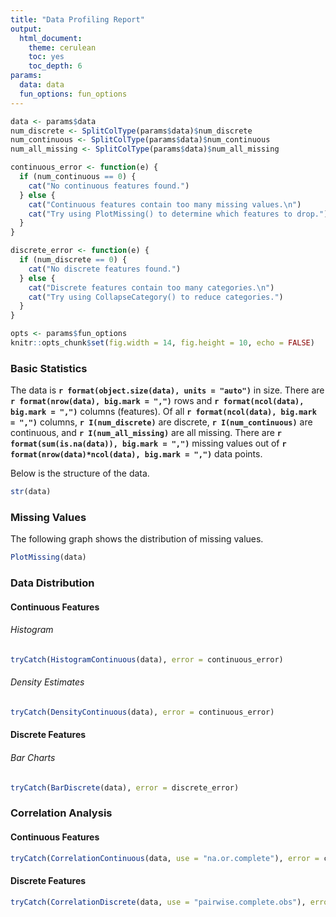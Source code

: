 ```yaml
---
title: "Data Profiling Report"
output:
  html_document: 
    theme: cerulean
    toc: yes
    toc_depth: 6
params:
  data: data
  fun_options: fun_options
---
```


```r
data <- params$data
num_discrete <- SplitColType(params$data)$num_discrete
num_continuous <- SplitColType(params$data)$num_continuous
num_all_missing <- SplitColType(params$data)$num_all_missing

continuous_error <- function(e) {
  if (num_continuous == 0) {
    cat("No continuous features found.")
  } else {
    cat("Continuous features contain too many missing values.\n")
    cat("Try using PlotMissing() to determine which features to drop.")
  }
}

discrete_error <- function(e) {
  if (num_discrete == 0) {
    cat("No discrete features found.")
  } else {
    cat("Discrete features contain too many categories.\n")
    cat("Try using CollapseCategory() to reduce categories.")
  }
}

opts <- params$fun_options
knitr::opts_chunk$set(fig.width = 14, fig.height = 10, echo = FALSE)
```

### Basic Statistics
The data is **`r format(object.size(data), units = "auto")`** in size. There are **`r format(nrow(data), big.mark = ",")`** rows and **`r format(ncol(data), big.mark = ",")`** columns (features). Of all **`r format(ncol(data), big.mark = ",")`** columns, **`r I(num_discrete)`** are discrete, **`r I(num_continuous)`** are continuous, and **`r I(num_all_missing)`** are all missing. There are **`r format(sum(is.na(data)), big.mark = ",")`** missing values out of **`r format(nrow(data)*ncol(data), big.mark = ",")`** data points.

Below is the structure of the data.
```r
str(data)
```

### Missing Values
The following graph shows the distribution of missing values.
```r
PlotMissing(data)
```

### Data Distribution

#### Continuous Features

###### Histogram
```r
tryCatch(HistogramContinuous(data), error = continuous_error)
```

###### Density Estimates
```r
tryCatch(DensityContinuous(data), error = continuous_error)
```

#### Discrete Features
###### Bar Charts
```r
tryCatch(BarDiscrete(data), error = discrete_error)
```

### Correlation Analysis

#### Continuous Features
```r
tryCatch(CorrelationContinuous(data, use = "na.or.complete"), error = continuous_error)
```

#### Discrete Features
```r
tryCatch(CorrelationDiscrete(data, use = "pairwise.complete.obs"), error = discrete_error)
```
